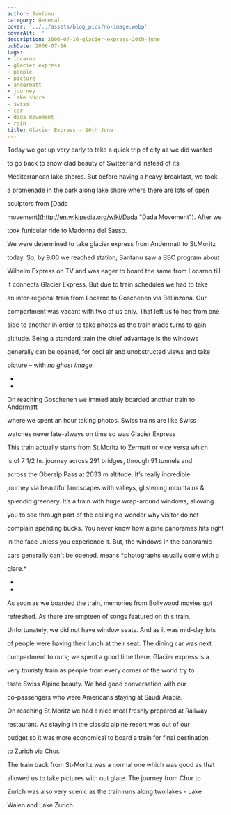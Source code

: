 ```yaml
---
author: Santanu
category: General
cover: '../../assets/blog_pics/no-image.webp'
coverAlt: ''
description: 2006-07-16-glacier-express-20th-june
pubDate: 2006-07-16
tags:
- locarno
- glacier express
- people
- picture
- andermatt
- journey
- lake shore
- swiss
- car
- dada movement
- rain
title: Glacier Express - 20th June
---
```


Today we got up very early to take a quick trip of city as we did wanted

to go back to snow clad beauty of Switzerland instead of its

Mediterranean lake shores. But before having a heavy breakfast, we took

a promenade in the park along lake shore where there are lots of open

sculptors from [Dada

movement](http://en.wikipedia.org/wiki/Dada "Dada Movement"). After we

took funicular ride to Madonna del Sasso.  

  



We were determined to take glacier express from Andermatt to St.Moritz

today. So, by 9.00 we reached station; Santanu saw a BBC program about

Wilhelm Express on TV and was eager to board the same from Locarno till

it connects Glacier Express. But due to train schedules we had to take

an inter-regional train from Locarno to Goschenen via Bellinzona. Our

compartment was vacant with two of us only. That left us to hop from one

side to another in order to take photos as the train made turns to gain

altitude. Being a standard train the chief advantage is the windows

generally can be opened, for cool air and unobstructed views and take

picture – with *no ghost image.*  

*  

*



On reaching Goschenen we immediately boarded another train to Andermatt

where we spent an hour taking photos. Swiss trains are like Swiss

watches never late-always on time so was Glacier Express  

  



  






This train actually starts from St.Moritz to Zermatt or vice versa which

is of 7 1/2 hr. journey across 291 bridges, through 91 tunnels and

across the Oberalp Pass at 2033 m altitude. It’s really incredible

journey via beautiful landscapes with valleys, glistening mountains &

splendid greenery. It’s a train with huge wrap-around windows, allowing

you to see through part of the ceiling no wonder why visitor do not

complain spending bucks. You never know how alpine panoramas hits right

in the face unless you experience it. But, the windows in the panoramic

cars generally can't be opened, means *photographs usually come with a

glare.*  

*  

*



As soon as we boarded the train, memories from Bollywood movies got

refreshed. As there are umpteen of songs featured on this train.

Unfortunately, we did not have window seats. And as it was mid-day lots

of people were having their lunch at their seat. The dining car was next

compartment to ours; we spent a good time there. Glacier express is a

very touristy train as people from every corner of the world try to

taste Swiss Alpine beauty. We had good conversation with our

co-passengers who were Americans staying at Saudi Arabia.  

  



On reaching St.Moritz we had a nice meal freshly prepared at Railway

restaurant. As staying in the classic alpine resort was out of our

budget so it was more economical to board a train for final destination

to Zurich via Chur.



  

The train back from St-Moritz was a normal one which was good as that

allowed us to take pictures with out glare. The journey from Chur to

Zurich was also very scenic as the train runs along two lakes - Lake

Walen and Lake Zurich.